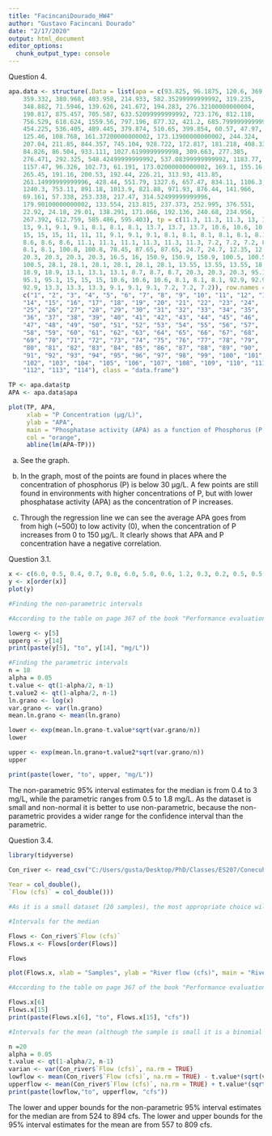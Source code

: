 ---
title: "FacincaniDourado_HW4"
author: "Gustavo Facincani Dourado"
date: "2/17/2020"
output: html_document
editor_options: 
  chunk_output_type: console
---

Question 4.

```{r}
apa.data <- structure(.Data = list(apa = c(93.825, 96.1875, 120.6, 369.9, 299.113, 
	359.332, 380.968, 403.958, 214.933, 582.35299999999992, 319.235, 
	348.882, 71.5946, 139.626, 241.672, 194.283, 276.32100000000004, 
	190.817, 875.457, 705.587, 633.52099999999992, 723.176, 812.118, 
	756.529, 618.624, 1559.56, 797.196, 877.32, 421.2, 685.79999999999992,
	454.225, 536.405, 489.445, 379.874, 510.65, 399.854, 60.57, 47.97, 
	125.46, 108.768, 161.37200000000002, 173.13900000000002, 244.324, 
	207.04, 211.85, 844.357, 745.104, 928.722, 172.817, 181.218, 408.338, 
	84.826, 86.504, 933.111, 1027.6199999999998, 309.663, 277.385, 
	276.471, 292.325, 548.42499999999992, 537.08399999999992, 1183.77, 
	1157.47, 96.326, 102.73, 61.191, 173.02000000000002, 169.1, 155.16, 
	265.45, 191.16, 200.53, 192.44, 226.21, 313.93, 413.85, 
	261.14999999999996, 428.44, 551.79, 1327.6, 657.47, 834.11, 1106.3, 
	1240.3, 753.11, 891.18, 1013.9, 821.88, 971.93, 876.44, 141.966, 
	69.161, 57.338, 253.338, 217.47, 314.52499999999996, 
	179.90100000000002, 133.554, 213.815, 237.373, 252.995, 376.551, 
	22.92, 24.18, 29.01, 138.291, 171.066, 192.136, 240.68, 234.956, 
	267.392, 612.759, 585.486, 595.403), tp = c(11.3, 11.3, 11.3, 13, 13, 
	13, 9.1, 9.1, 9.1, 8.1, 8.1, 8.1, 13.7, 13.7, 13.7, 10.6, 10.6, 10.6, 
	15, 15, 15, 11, 11, 11, 9.1, 9.1, 9.1, 8.1, 8.1, 8.1, 8.1, 8.1, 8.1, 
	8.6, 8.6, 8.6, 11.1, 11.1, 11.1, 11.3, 11.3, 11.3, 7.2, 7.2, 7.2, 8.1,
	8.1, 8.1, 100.8, 100.8, 78.45, 87.65, 87.65, 24.7, 24.7, 12.35, 12.35,
	20.3, 20.3, 20.3, 20.3, 16.5, 16, 150.9, 150.9, 150.9, 100.5, 100.5, 
	100.5, 28.1, 28.1, 28.1, 28.1, 28.1, 28.1, 13.55, 13.55, 13.55, 18.9, 
	18.9, 18.9, 13.1, 13.1, 13.1, 8.7, 8.7, 8.7, 20.3, 20.3, 20.3, 95.1, 
	95.1, 95.1, 15, 15, 15, 10.6, 10.6, 10.6, 8.1, 8.1, 8.1, 92.9, 92.9, 
	92.9, 13.3, 13.3, 13.3, 9.1, 9.1, 9.1, 7.2, 7.2, 7.2)), row.names = 
	c("1", "2", "3", "4", "5", "6", "7", "8", "9", "10", "11", "12", "13",
	"14", "15", "16", "17", "18", "19", "20", "21", "22", "23", "24", 
	"25", "26", "27", "28", "29", "30", "31", "32", "33", "34", "35", 
	"36", "37", "38", "39", "40", "41", "42", "43", "44", "45", "46", 
	"47", "48", "49", "50", "51", "52", "53", "54", "55", "56", "57", 
	"58", "59", "60", "61", "62", "63", "64", "65", "66", "67", "68", 
	"69", "70", "71", "72", "73", "74", "75", "76", "77", "78", "79", 
	"80", "81", "82", "83", "84", "85", "86", "87", "88", "89", "90", 
	"91", "92", "93", "94", "95", "96", "97", "98", "99", "100", "101", 
	"102", "103", "104", "105", "106", "107", "108", "109", "110", "111", 
	"112", "113", "114"), class = "data.frame")

TP <- apa.data$tp
APA <- apa.data$apa

plot(TP, APA,
     xlab = "P Concentration (µg/L)",
     ylab = "APA",
     main = "Phosphatase activity (APA) as a function of Phosphorus (P)",
     col = "orange",
     abline(lm(APA~TP)))
```

a) See the graph. 

b) In the graph, most of the points are found in places where the concentration of phosphorus (P) is below 30 µg/L. A few points are still found in environments with higher concentrations of P, but with lower phosphatase activity (APA) as the concentration of P increases.

c) Through the regression line we can see the average APA goes from from high (~500) to low activity (0), when the concentration of P increases from 0 to 150 µg/L. It clearly shows that APA and P concentration have a negative correlation.


Question 3.1.
```{r}
x <- c(6.0, 0.5, 0.4, 0.7, 0.8, 6.0, 5.0, 0.6, 1.2, 0.3, 0.2, 0.5, 0.5, 10, 0.2, 0.2, 1.7, 3.0 )
y <- x[order(x)]
plot(y)

#Finding the non-parametric intervals

#According to the table on page 367 of the book "Performance evaluation of computer and communication systems" (https://perfeval.epfl.ch/), the intervals for a dataset of 18 samples, the lower and upper bounds are the 5th and 14th numbers in the distribution (in ascending order). That gives us the Rl (Rl =  x' + 1) and Ru (Ru =  n − x' = x).

lowerg <- y[5]
upperg <- y[14]
print(paste(y[5], "to", y[14], "mg/L"))

#Finding the parametric intervals
n = 18
alpha = 0.05
t.value <- qt(1-alpha/2, n-1)
t.value2 <- qt(1-alpha/2, n-1)
ln.grano <- log(x)
var.grano <- var(ln.grano)
mean.ln.grano <- mean(ln.grano)

lower <- exp(mean.ln.grano-t.value*sqrt(var.grano/n))
lower

upper <- exp(mean.ln.grano+t.value2*sqrt(var.grano/n))
upper

print(paste(lower, "to", upper, "mg/L"))
```

The non-parametric 95% interval estimates for the median is from 0.4 to 3 mg/L, while the parametric ranges from 0.5 to 1.8 mg/L. As the dataset is small and non-normal it is better to use non-parametric, because the non-parametric provides a wider range for the confidence interval than the parametric.


Question 3.4.

```{r}
library(tidyverse)

Con_river <- read_csv("C:/Users/gusta/Desktop/PhD/Classes/ES207/Conecuh_River_apxc2.csv", col_names =TRUE, cols(
 
Year = col_double(),
`Flow (cfs)` = col_double()))

#As it is a small dataset (20 samples), the most appropriate choice will be a non-parametric 95% interval estimate.

#Intervals for the median

Flows <- Con_river$`Flow (cfs)`
Flows.x <- Flows[order(Flows)]

Flows

plot(Flows.x, xlab = "Samples", ylab = "River flow (cfs)", main = "River flow")

#According to the table on page 367 of the book "Performance evaluation of computer and communication systems" (https://perfeval.epfl.ch/), the intervals for a dataset of 20 samples, the lower and upper bounds are the 6th and 15th numbers in the distribution (in ascending order). That gives us the Rl (Rl =  x' + 1) and Ru (Ru =  n − x' = x).

Flows.x[6]
Flows.x[15]
print(paste(Flows.x[6], "to", Flows.x[15], "cfs"))

#Intervals for the mean (although the sample is small it is a binomial distribution)

n =20
alpha = 0.05
t.value <- qt(1-alpha/2, n-1)
varian <- var(Con_river$`Flow (cfs)`, na.rm = TRUE)
lowflow <- mean(Con_river$`Flow (cfs)`, na.rm = TRUE) - t.value*(sqrt(varian/20))
upperflow <- mean(Con_river$`Flow (cfs)`, na.rm = TRUE) + t.value*(sqrt(varian/20))
print(paste(lowflow,"to", upperflow, "cfs"))

```

The lower and upper bounds for the non-parametric 95% interval estimates for the median are from 524 to 894 cfs. The lower and upper bounds for the 95% interval estimates for the mean are from 557 to 809 cfs. 
